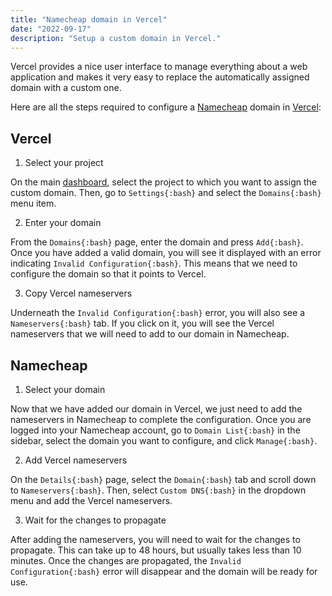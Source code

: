 ```yaml
---
title: "Namecheap domain in Vercel"
date: "2022-09-17"
description: "Setup a custom domain in Vercel."
---
```


Vercel provides a nice user interface to manage everything about a web application and makes it very easy to replace the automatically assigned domain with a custom one.

Here are all the steps required to configure a [Namecheap](https://www.namecheap.com) domain in [Vercel](https://vercel.com):

## Vercel

1. Select your project

On the main [dashboard](https://vercel.com/dashboard), select the project to which you want to assign the custom domain. Then, go to `Settings{:bash}` and select the `Domains{:bash}` menu item.

2. Enter your domain

From the `Domains{:bash}` page, enter the domain and press `Add{:bash}`. Once you have added a valid domain, you will see it displayed with an error indicating `Invalid Configuration{:bash}`. This means that we need to configure the domain so that it points to Vercel.

3. Copy Vercel nameservers

Underneath the `Invalid Configuration{:bash}` error, you will also see a `Nameservers{:bash}` tab. If you click on it, you will see the Vercel nameservers that we will need to add to our domain in Namecheap.

## Namecheap

1. Select your domain

Now that we have added our domain in Vercel, we just need to add the nameservers in Namecheap to complete the configuration. Once you are logged into your Namecheap account, go to `Domain List{:bash}` in the sidebar, select the domain you want to configure, and click `Manage{:bash}`.

2. Add Vercel nameservers

On the `Details{:bash}` page, select the `Domain{:bash}` tab and scroll down to `Nameservers{:bash}`. Then, select `Custom DNS{:bash}` in the dropdown menu and add the Vercel nameservers.

3. Wait for the changes to propagate

After adding the nameservers, you will need to wait for the changes to propagate. This can take up to 48 hours, but usually takes less than 10 minutes. Once the changes are propagated, the `Invalid Configuration{:bash}` error will disappear and the domain will be ready for use.
